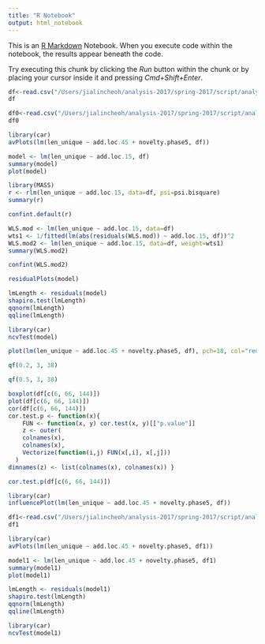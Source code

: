 ```yaml
---
title: "R Notebook"
output: html_notebook
---
```


This is an [R Markdown](http://rmarkdown.rstudio.com) Notebook. When you execute code within the notebook, the results appear beneath the code. 

Try executing this chunk by clicking the *Run* button within the chunk or by placing your cursor inside it and pressing *Cmd+Shift+Enter*. 

```r
df<-read.csv("/Users/jialincheoh/analysis-2017/spring-2017/script/analysis/overall_phase5_bogota3.csv", header =TRUE, sep=",")
df
```

```r
df0<-read.csv("/Users/jialincheoh/analysis-2017/spring-2017/script/analysis/overall_phase5_bogota0.csv", header =TRUE, sep=",")
df0
```

```r
library(car)
avPlots(lm(len_unique ~ add.loc.45 + novelty.phase5, df))
```

```r
model <- lm(len_unique ~ add.loc.15, df)
summary(model)
plot(model)
```
```r
library(MASS)
r <- rlm(len_unique ~ add.loc.15, data=df, psi=psi.bisquare) 
summary(r)
```

```r
confint.default(r)
```

```r
WLS.mod <- lm(len_unique ~ add.loc.15, data=df)
wts1 <- 1/fitted(lm(abs(residuals(WLS.mod)) ~ add.loc.15, df))^2
WLS.mod2 <- lm(len_unique ~ add.loc.15, data=df, weight=wts1)
summary(WLS.mod2)
```

```r
confint(WLS.mod2)
```


```r
residualPlots(model)
```
```r
lmLength <- residuals(model)
shapiro.test(lmLength)
qqnorm(lmLength)
qqline(lmLength)
```
```r
library(car)
ncvTest(model)
```

```r
plot(lm(len_unique ~ add.loc.45 + novelty.phase5, df), pch=18, col="red", which=c(4))
```

```r
qf(0.2, 3, 38)
```

```r
qf(0.5, 3, 38)
```

```r
boxplot(df[c(6, 66, 144)]) 
plot(df[c(6, 66, 144)]) 
cor(df[c(6, 66, 144)])
cor.test.p <- function(x){
    FUN <- function(x, y) cor.test(x, y)[["p.value"]] 
    z <- outer(
    colnames(x),
    colnames(x),
    Vectorize(function(i,j) FUN(x[,i], x[,j]))
  )
dimnames(z) <- list(colnames(x), colnames(x)) }

cor.test.p(df[c(6, 66, 144)])
```

```r
library(car)
influencePlot(lm(len_unique ~ add.loc.45 + novelty.phase5, df))
```
```r
df1<-read.csv("/Users/jialincheoh/analysis-2017/spring-2017/script/analysis/overall_phase5_bogota3_copy.csv", header =TRUE, sep=",")
df1
```
 
 
```r
library(car)
avPlots(lm(len_unique ~ add.loc.45 + novelty.phase5, df1))
```
```r
model1 <- lm(len_unique ~ add.loc.45 + novelty.phase5, df1)
summary(model1)
plot(model1)
```
 
```r
lmLength <- residuals(model1)
shapiro.test(lmLength)
qqnorm(lmLength)
qqline(lmLength)
```
```r
library(car)
ncvTest(model1)
```

